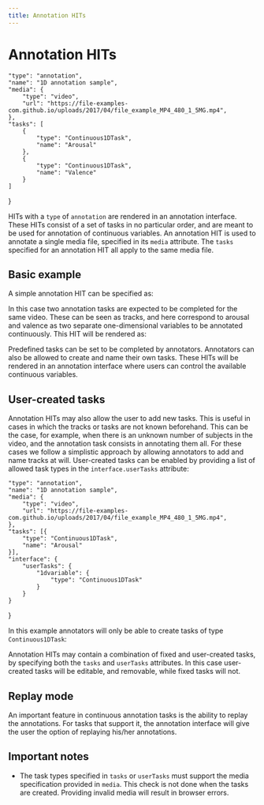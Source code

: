```yaml
---
title: Annotation HITs
---
```



<Meta title="Annotation HITs"/>

# Annotation HITs

    "type": "annotation",
    "name": "1D annotation sample",
    "media": {
        "type": "video",
        "url": "https://file-examples-com.github.io/uploads/2017/04/file_example_MP4_480_1_5MG.mp4",
    },
    "tasks": [
        {
            "type": "Continuous1DTask",
            "name": "Arousal"
        },
        {
            "type": "Continuous1DTask",
            "name": "Valence"
        }
    ]
}

HITs with a `type` of `annotation` are rendered in an annotation interface. These HITs consist of a set of tasks in no particular order, and are meant to be used for annotation of continuous variables. An annotation HIT is used to annotate a single media file, specified in its `media` attribute. The `tasks` specified for an annotation HIT all apply to the same media file.

## Basic example

A simple annotation HIT can be specified as:

<CodeBlock code={hitSpec} />

In this case two annotation tasks are expected to be completed for the same video. These can be seen as tracks, and here correspond to arousal and valence as two separate one-dimensional variables to be annotated continuously. This HIT will be rendered as:

<Alert message="Note: this preview is not fully interactive. To be able to edit the tasks and submit data recreate the HIT in a local covfee install."/>
<HITVisualizer hit={hitSpec}/>

Predefined tasks can be set to be completed by annotators. Annotators can also be allowed to create and name their own tasks. These HITs will be rendered in an annotation interface where users can control the available continuous variables.

## User-created tasks

Annotation HITs may also allow the user to add new tasks. This is useful in cases in which the tracks or tasks are not known beforehand. This can be the case, for example, when there is an unknown number of subjects in the video, and the annotation task consists in annotating them all. For these cases we follow a simplistic approach by allowing annotators to add and name tracks at will. User-created tasks can be enabled by providing a list of allowed task types in the `interface.userTasks` attribute:

    "type": "annotation",
    "name": "1D annotation sample",
    "media": {
        "type": "video",
        "url": "https://file-examples-com.github.io/uploads/2017/04/file_example_MP4_480_1_5MG.mp4",
    },
    "tasks": [{
        "type": "Continuous1DTask",
        "name": "Arousal"
    }],
    "interface": {
        "userTasks": {
            "1dvariable": {
                "type": "Continuous1DTask"
            }
        }
    }
}

In this example annotators will only be able to create tasks of type `Continuous1DTask`:

<CodeBlock code={hitSpec2} />

<Alert message="Note: this preview is not fully interactive. To be able to edit the tasks and submit data recreate the HIT in a local covfee install."/>
<HITVisualizer hit={hitSpec2}/>

Annotation HITs may contain a combination of fixed and user-created tasks, by specifying both the `tasks` and `userTasks` attributes. In this case user-created tasks will be editable, and removable, while fixed tasks will not.

## Replay mode

An important feature in continuous annotation tasks is the ability to replay the annotations. For tasks that support it, the annotation interface will give the user the option of replaying his/her annotations. 

## Important notes

- The task types specified in `tasks` or `userTasks` must support the media specification provided in `media`. This check is not done when the tasks are created. Providing invalid media will result in browser errors.
